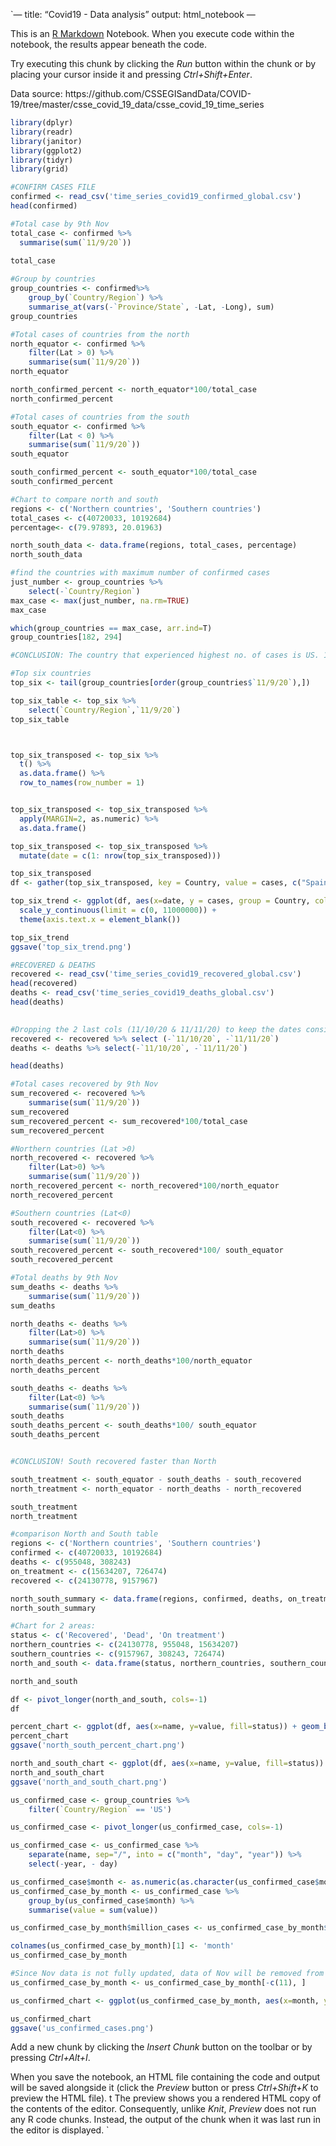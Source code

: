 `---
title: "Covid19 - Data analysis"
output: html_notebook
---

This is an [R Markdown](http://rmarkdown.rstudio.com) Notebook. When you execute code within the notebook, the results appear beneath the code. 

Try executing this chunk by clicking the *Run* button within the chunk or by placing your cursor inside it and pressing *Ctrl+Shift+Enter*. 

Data source: https://github.com/CSSEGISandData/COVID-19/tree/master/csse_covid_19_data/csse_covid_19_time_series

```r
library(dplyr)
library(readr)
library(janitor)
library(ggplot2)
library(tidyr)
library(grid)
```


```r
#CONFIRM CASES FILE
confirmed <- read_csv('time_series_covid19_confirmed_global.csv')
head(confirmed)
```



```r
#Total case by 9th Nov
total_case <- confirmed %>% 
  summarise(sum(`11/9/20`))
  
total_case
```
```r
#Group by countries
group_countries <- confirmed%>%
    group_by(`Country/Region`) %>%
    summarise_at(vars(-`Province/State`, -Lat, -Long), sum)
group_countries
```
```r
#Total cases of countries from the north
north_equator <- confirmed %>%
    filter(Lat > 0) %>%
    summarise(sum(`11/9/20`))
north_equator

north_confirmed_percent <- north_equator*100/total_case
north_confirmed_percent

```

```r
#Total cases of countries from the south
south_equator <- confirmed %>%
    filter(Lat < 0) %>%
    summarise(sum(`11/9/20`))
south_equator

south_confirmed_percent <- south_equator*100/total_case
south_confirmed_percent
```

```r
#Chart to compare north and south
regions <- c('Northern countries', 'Southern countries')
total_cases <- c(40720033, 10192684)
percentage<- c(79.97893, 20.01963)

north_south_data <- data.frame(regions, total_cases, percentage)
north_south_data 


```
```r
#find the countries with maximum number of confirmed cases
just_number <- group_countries %>%
    select(-`Country/Region`) 
max_case <- max(just_number, na.rm=TRUE)
max_case

which(group_countries == max_case, arr.ind=T)
group_countries[182, 294]

#CONCLUSION: The country that experienced highest no. of cases is US. 10110552 cases on 9th Nov 2020
```
```r
#Top six countries 
top_six <- tail(group_countries[order(group_countries$`11/9/20`),]) 

top_six_table <- top_six %>%
    select(`Country/Region`,`11/9/20`) 
top_six_table



top_six_transposed <- top_six %>%
  t() %>%
  as.data.frame() %>%
  row_to_names(row_number = 1)


top_six_transposed <- top_six_transposed %>%
  apply(MARGIN=2, as.numeric) %>%
  as.data.frame()

top_six_transposed <- top_six_transposed %>%
  mutate(date = c(1: nrow(top_six_transposed)))

top_six_transposed
df <- gather(top_six_transposed, key = Country, value = cases, c("Spain", "Russia", "France", "Brazil", "India", "US"))

top_six_trend <- ggplot(df, aes(x=date, y = cases, group = Country, colour = Country)) + geom_line()+ labs(title='Confirmed cases in top six countries',x='From 22nd Jan to 9th Nov 2020', y='Number of cases')+ 
  scale_y_continuous(limit = c(0, 11000000)) +
  theme(axis.text.x = element_blank())

top_six_trend
ggsave('top_six_trend.png')
```
```r
#RECOVERED & DEATHS
recovered <- read_csv('time_series_covid19_recovered_global.csv')
head(recovered)
deaths <- read_csv('time_series_covid19_deaths_global.csv')
head(deaths)
      
```
```r
#Dropping the 2 last cols (11/10/20 & 11/11/20) to keep the dates consistent
recovered <- recovered %>% select (-`11/10/20`, -`11/11/20`)
deaths <- deaths %>% select(-`11/10/20`, -`11/11/20`)

head(deaths)


```


```r
#Total cases recovered by 9th Nov
sum_recovered <- recovered %>%
    summarise(sum(`11/9/20`))
sum_recovered
sum_recovered_percent <- sum_recovered*100/total_case
sum_recovered_percent

#Northern countries (Lat >0)
north_recovered <- recovered %>%
    filter(Lat>0) %>%
    summarise(sum(`11/9/20`))
north_recovered_percent <- north_recovered*100/north_equator
north_recovered_percent

#Southern countries (Lat<0)
south_recovered <- recovered %>%
    filter(Lat<0) %>%
    summarise(sum(`11/9/20`))
south_recovered_percent <- south_recovered*100/ south_equator
south_recovered_percent

#Total deaths by 9th Nov
sum_deaths <- deaths %>%
    summarise(sum(`11/9/20`))
sum_deaths

north_deaths <- deaths %>%
    filter(Lat>0) %>%
    summarise(sum(`11/9/20`))
north_deaths
north_deaths_percent <- north_deaths*100/north_equator
north_deaths_percent

south_deaths <- deaths %>%
    filter(Lat<0) %>%
    summarise(sum(`11/9/20`))
south_deaths
south_deaths_percent <- south_deaths*100/ south_equator
south_deaths_percent


#CONCLUSION! South recovered faster than North
```


```r

south_treatment <- south_equator - south_deaths - south_recovered
north_treatment <- north_equator - north_deaths - north_recovered

south_treatment
north_treatment

#comparison North and South table
regions <- c('Northern countries', 'Southern countries')
confirmed <- c(40720033, 10192684)
deaths <- c(955048, 308243)
on_treatment <- c(15634207, 726474)
recovered <- c(24130778, 9157967)

north_south_summary <- data.frame(regions, confirmed, deaths, on_treatment, recovered)
north_south_summary
```


```r
#Chart for 2 areas:
status <- c('Recovered', 'Dead', 'On treatment')
northern_countries <- c(24130778, 955048, 15634207)
southern_countries <- c(9157967, 308243, 726474)
north_and_south <- data.frame(status, northern_countries, southern_countries)

north_and_south

df <- pivot_longer(north_and_south, cols=-1)
df

percent_chart <- ggplot(df, aes(x=name, y=value, fill=status)) + geom_bar(position="fill", stat="identity") + scale_y_continuous(labels = scales::percent) + scale_fill_brewer() + theme_light() + theme(axis.title=element_blank())
percent_chart
ggsave('north_south_percent_chart.png')

north_and_south_chart <- ggplot(df, aes(x=name, y=value, fill=status)) + geom_bar(position="stack", stat="identity") + ylab('Number of cases') + scale_fill_brewer() + theme_classic() +  theme(axis.title.x=element_blank())
north_and_south_chart 
ggsave('north_and_south_chart.png')

```



```r
us_confirmed_case <- group_countries %>% 
    filter(`Country/Region` == 'US')

us_confirmed_case <- pivot_longer(us_confirmed_case, cols=-1)

us_confirmed_case <- us_confirmed_case %>%
    separate(name, sep="/", into = c("month", "day", "year")) %>%
    select(-year, - day)

us_confirmed_case$month <- as.numeric(as.character(us_confirmed_case$month))
us_confirmed_case_by_month <- us_confirmed_case %>%
    group_by(us_confirmed_case$month) %>%
    summarise(value = sum(value))

us_confirmed_case_by_month$million_cases <- us_confirmed_case_by_month$value/1000000 

colnames(us_confirmed_case_by_month)[1] <- 'month'
us_confirmed_case_by_month

#Since Nov data is not fully updated, data of Nov will be removed from the bar plot!
us_confirmed_case_by_month <- us_confirmed_case_by_month[-c(11), ]

us_confirmed_chart <- ggplot(us_confirmed_case_by_month, aes(x=month, y=million_cases)) + geom_bar(stat='identity', fill='steelblue') + labs(title='US cases from 22nd Jan to 9th Oct 2020', subtitle = 'Nov data is not fully updated') + ylab(label='Million of cases') + scale_x_discrete(limit = c('Jan', 'Feb', 'March', 'April', 'May', 'Jun', 'Jul', 'Aug', 'Sep', 'Oct')) + theme_minimal() + theme(axis.title.x=element_blank()) 

us_confirmed_chart
ggsave('us_confirmed_cases.png')

```
 
Add a new chunk by clicking the *Insert Chunk* button on the toolbar or by pressing *Ctrl+Alt+I*.

When you save the notebook, an HTML file   containing the code and output will be saved alongside it (click the *Preview* button or press *Ctrl+Shift+K* to preview the HTML file).
t
The preview shows you a rendered HTML copy of the contents of the editor. Consequently, unlike *Knit*, *Preview* does not run any R code chunks. Instead, the output of the chunk when it was last run in the editor is displayed.
`